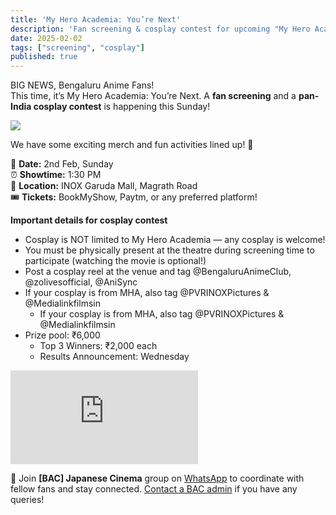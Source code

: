 ```yaml
---
title: 'My Hero Academia: You’re Next'
description: 'Fan screening & cosplay contest for upcoming "My Hero Academia" movie'
date: 2025-02-02
tags: ["screening", "cosplay"]
published: true
---
```


BIG NEWS, Bengaluru Anime Fans! \
This time, it’s My Hero Academia: You’re Next. A **fan screening** and a **pan-India cosplay contest** is happening this Sunday!

<div style={{marginBottom: '-15px', marginTop: '-15px'}}>
  <img src="/images/events/mha.webp" className="rounded-xl" />
</div>

We have some exciting merch and fun activities lined up! 🎁

📅 **Date:** 2nd Feb, Sunday \
⏰ **Showtime:** 1:30 PM \
📍 **Location:** INOX Garuda Mall, Magrath Road \
🎟️ **Tickets:** BookMyShow, Paytm, or any preferred platform!

**Important details for cosplay contest**
- Cosplay is NOT limited to My Hero Academia — any cosplay is welcome!
- You must be physically present at the theatre during screening time to participate (watching the movie is optional!)
- Post a cosplay reel at the venue and tag @BengaluruAnimeClub, @zolivesofficial, @AniSync
- If your cosplay is from MHA, also tag @PVRINOXPictures & @Medialinkfilmsin
    - If your cosplay is from MHA, also tag @PVRINOXPictures & @Medialinkfilmsin
- Prize pool: ₹6,000
    - Top 3 Winners: ₹2,000 each
    - Results Announcement: Wednesday

<iframe style={{'width': '100%', 'aspect-ratio': '16/9'}} src="https://www.youtube.com/embed/6za6mqA_nA4" frameborder="0" allow="fullscreen; accelerometer; clipboard-write; encrypted-media; gyroscope; picture-in-picture"></iframe>

📢 Join **[BAC] Japanese Cinema** group on [WhatsApp](/socials) to coordinate with fellow fans and stay connected. 
[Contact a BAC admin](/contact-us) if you have any queries!